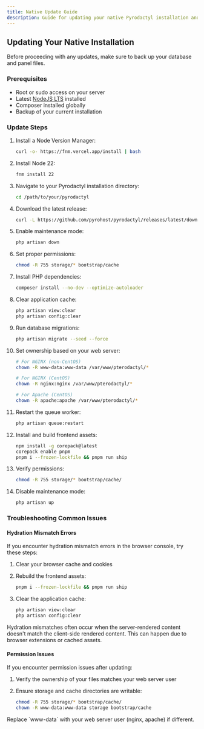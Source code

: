 ```yaml
---
title: Native Update Guide
description: Guide for updating your native Pyrodactyl installation and resolving common issues
---
```


## Updating Your Native Installation

<Callout type="warn">
  Before proceeding with any updates, make sure to back up your database and
  panel files.
</Callout>

### Prerequisites

- Root or sudo access on your server
- Latest [NodeJS LTS](https://nodejs.org/en) installed
- Composer installed globally
- Backup of your current installation

### Update Steps

1. Install a Node Version Manager:

   ```bash
   curl -o- https://fnm.vercel.app/install | bash
   ```

1. Install Node 22:

   ```bash
   fnm install 22
   ```

1. Navigate to your Pyrodactyl installation directory:

   ```bash
   cd /path/to/your/pyrodactyl
   ```

1. Download the latest release:

   ```bash
   curl -L https://github.com/pyrohost/pyrodactyl/releases/latest/download/panel.tar.gz | tar -xzv
   ```

1. Enable maintenance mode:

   ```bash
   php artisan down
   ```

1. Set proper permissions:

   ```bash
   chmod -R 755 storage/* bootstrap/cache
   ```

1. Install PHP dependencies:

   ```bash
   composer install --no-dev --optimize-autoloader
   ```

1. Clear application cache:

   ```bash
   php artisan view:clear
   php artisan config:clear
   ```

1. Run database migrations:

   ```bash
   php artisan migrate --seed --force
   ```

1. Set ownership based on your web server:

   ```bash
   # For NGINX (non-CentOS)
   chown -R www-data:www-data /var/www/pterodactyl/*

   # For NGINX (CentOS)
   chown -R nginx:nginx /var/www/pterodactyl/*

   # For Apache (CentOS)
   chown -R apache:apache /var/www/pterodactyl/*
   ```

1. Restart the queue worker:

   ```bash
   php artisan queue:restart
   ```

1. Install and build frontend assets:

   ```bash
   npm install -g corepack@latest
   corepack enable pnpm
   pnpm i --frozen-lockfile && pnpm run ship
   ```

1. Verify permissions:

   ```bash
   chmod -R 755 storage/* bootstrap/cache/
   ```

1. Disable maintenance mode:

   ```bash
   php artisan up
   ```

### Troubleshooting Common Issues

#### Hydration Mismatch Errors

If you encounter hydration mismatch errors in the browser console, try these steps:

1. Clear your browser cache and cookies
1. Rebuild the frontend assets:

   ```bash
   pnpm i --frozen-lockfile && pnpm run ship
   ```

1. Clear the application cache:

   ```bash
   php artisan view:clear
   php artisan config:clear
   ```

<Callout type="info">
  Hydration mismatches often occur when the server-rendered content doesn't
  match the client-side rendered content. This can happen due to browser
  extensions or cached assets.
</Callout>

#### Permission Issues

If you encounter permission issues after updating:

1. Verify the ownership of your files matches your web server user
1. Ensure storage and cache directories are writable:

   ```bash
   chmod -R 755 storage/* bootstrap/cache/
   chown -R www-data:www-data storage bootstrap/cache
   ```

<Callout type="warn">
  Replace `www-data` with your web server user (nginx, apache) if different.
</Callout>
